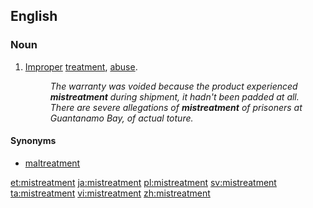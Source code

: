 ==English==
===Noun===
{{en-noun}}

#[[improper|Improper]] [[treatment]], [[abuse]].
#:''The warranty was voided because the product experienced '''mistreatment''' during shipment, it hadn't been padded at all.''
#:''There are severe allegations of '''mistreatment''' of prisoners at Guantanamo Bay, of actual toture.''


====Synonyms====
*[[maltreatment]]

[[et:mistreatment]]
[[ja:mistreatment]]
[[pl:mistreatment]]
[[sv:mistreatment]]
[[ta:mistreatment]]
[[vi:mistreatment]]
[[zh:mistreatment]]